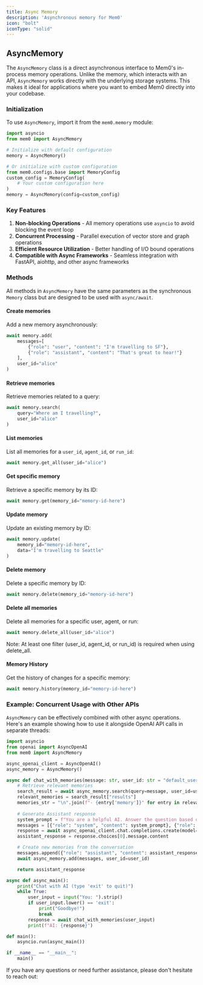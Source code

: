 ---
title: Async Memory
description: 'Asynchronous memory for Mem0'
icon: "bolt"
iconType: "solid"
---

## AsyncMemory

The `AsyncMemory` class is a direct asynchronous interface to Mem0's in-process memory operations. Unlike the memory, which interacts with an API, `AsyncMemory` works directly with the underlying storage systems. This makes it ideal for applications where you want to embed Mem0 directly into your codebase.

### Initialization

To use `AsyncMemory`, import it from the `mem0.memory` module:

```python Python
import asyncio
from mem0 import AsyncMemory

# Initialize with default configuration
memory = AsyncMemory()

# Or initialize with custom configuration
from mem0.configs.base import MemoryConfig
custom_config = MemoryConfig(
    # Your custom configuration here
)
memory = AsyncMemory(config=custom_config)
```

### Key Features

1. **Non-blocking Operations** - All memory operations use `asyncio` to avoid blocking the event loop
2. **Concurrent Processing** - Parallel execution of vector store and graph operations
3. **Efficient Resource Utilization** - Better handling of I/O bound operations
4. **Compatible with Async Frameworks** - Seamless integration with FastAPI, aiohttp, and other async frameworks

### Methods

All methods in `AsyncMemory` have the same parameters as the synchronous `Memory` class but are designed to be used with `async/await`.

#### Create memories

Add a new memory asynchronously:

```python Python
await memory.add(
    messages=[
        {"role": "user", "content": "I'm travelling to SF"},
        {"role": "assistant", "content": "That's great to hear!"}
    ],
    user_id="alice"
)
```

#### Retrieve memories

Retrieve memories related to a query:

```python Python
await memory.search(
    query="Where am I travelling?",
    user_id="alice"
)
```

#### List memories

List all memories for a `user_id`, `agent_id`, or `run_id`:

```python Python
await memory.get_all(user_id="alice")
```

#### Get specific memory

Retrieve a specific memory by its ID:

```python Python
await memory.get(memory_id="memory-id-here")
```

#### Update memory

Update an existing memory by ID:

```python Python
await memory.update(
    memory_id="memory-id-here",
    data="I'm travelling to Seattle"
)
```

#### Delete memory

Delete a specific memory by ID:

```python Python
await memory.delete(memory_id="memory-id-here")
```

#### Delete all memories

Delete all memories for a specific user, agent, or run:

```python Python
await memory.delete_all(user_id="alice")
```

Note: At least one filter (user_id, agent_id, or run_id) is required when using delete_all.

#### Memory History

Get the history of changes for a specific memory:

```python Python
await memory.history(memory_id="memory-id-here")
```

### Example: Concurrent Usage with Other APIs

`AsyncMemory` can be effectively combined with other async operations. Here's an example showing how to use it alongside OpenAI API calls in separate threads:

```python Python
import asyncio
from openai import AsyncOpenAI
from mem0 import AsyncMemory

async_openai_client = AsyncOpenAI()
async_memory = AsyncMemory()

async def chat_with_memories(message: str, user_id: str = "default_user") -> str:
    # Retrieve relevant memories
    search_result = await async_memory.search(query=message, user_id=user_id, limit=3)
    relevant_memories = search_result["results"]
    memories_str = "\n".join(f"- {entry['memory']}" for entry in relevant_memories)
    
    # Generate Assistant response
    system_prompt = f"You are a helpful AI. Answer the question based on query and memories.\nUser Memories:\n{memories_str}"
    messages = [{"role": "system", "content": system_prompt}, {"role": "user", "content": message}]
    response = await async_openai_client.chat.completions.create(model="gpt-4o-mini", messages=messages)
    assistant_response = response.choices[0].message.content

    # Create new memories from the conversation
    messages.append({"role": "assistant", "content": assistant_response})
    await async_memory.add(messages, user_id=user_id)

    return assistant_response

async def async_main():
    print("Chat with AI (type 'exit' to quit)")
    while True:
        user_input = input("You: ").strip()
        if user_input.lower() == 'exit':
            print("Goodbye!")
            break
        response = await chat_with_memories(user_input)
        print(f"AI: {response}")

def main():
    asyncio.run(async_main())

if __name__ == "__main__":
    main()
```

If you have any questions or need further assistance, please don't hesitate to reach out:

<Snippet file="get-help.mdx" />
